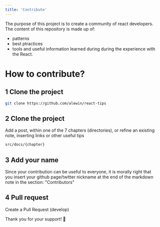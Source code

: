 ```yaml
---
title: 'Contribute'
---
```


The purpose of this project is to create a community of react developers.
The content of this repository is made up of:
- patterns
- best ptractices
- tools
and useful information learned during during the experience with the React.

# How to contribute?

## 1 Clone the project
```bash
git clone https://github.com/alewin/react-tips
```

## 2 Clone the project
Add a post, within one of the 7 chapters (directories), or refine an existing note, inserting links or other useful tips

```markdown title=chapters
src/docs/{chapter}
```

## 3 Add your name
Since your contribution can be useful to everyone, it is morally right that you insert your github page/twitter nickname 
at the end of the markdown note in the section: "Contributors"

## 4 Pull request
Create a Pull Request (develop)


Thank you for your support! 🚀
